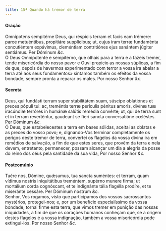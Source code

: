```yaml
---
title: 15ª Quando há tremor de terra
---
```


<h4 class="text-center">Oração</h4>
<div class="grid grid-cols-2 gap-5">
  <span class="text-justify">
    Omnípotens sempitérne Deus, qui réspicis terram et facis eam trémere: parce
    metuéntibus, propitiáre supplícibus; ut, cujus iram terræ fundaménta
    concutiéntem expávimus, cleméntiam contritiónes ejus sanántem júgiter
    sentiámus. Per Dóminum <em>&c.</em>
  </div>
  <span class="text-justify">
    Ó Deus Omnipotente e sempiterno, que olhais para a terra e a fazeis tremer,
    tende misericórdia do nosso pavor e Ouvi propício as nossas súplicas, a fim
    de que, depois de havermos experimentado com terror a vossa ira abalar a
    terra até aos seus fundamentos» sintamos também os efeitos da vossa bondade,
    sempre pronta a reparar os males. Por nosso Senhor <em>&c.</em>
  </div>
</div>

<h4 class="text-center">Secreta</h4>
<div class="grid grid-cols-2 gap-5">
  <span class="text-justify">
    Deus, qui fundásti terram super stabilitátem suam, súscipe oblatiónes et
    preces pópuli tui: ac, treméntis terræ perículis pénitus amoris, divínæ tuæ
    iracúndiæ terróres in humánæ salútis remédia convérte; ut, qui de terra sunt
    et in terram reverténtur, gaudeant se fíeri sancta conversatióne cœléstes.
    Per Dóminum <em>&c.</em>
  </div>
  <span class="text-justify">
    Ó Deus, que estabelecestes a terra em bases sólidas, aceitai as oblatas e as
    preces do vosso povo; e, dignando-Vos terminar completamente os perigos
    deste tremor de terra, convertei os flagelos da vossa divina ira em remédios
    de salvação, a fim de que estes seres, que provêm da terra e nela devem,
    entretanto, permanecer, possam alcançar um dia a alegria da posse do reino
    dos céus pela santidade da sua vida, Por nosso Senhor <em>&c.</em>
  </div>
</div>

<h4 class="text-center">Postcomúnio</h4>
<div class="grid grid-cols-2 gap-5">
  <span class="text-justify">
    Tuére nos, Dómine, quǽsumus, tua sancta suméntes: et terram, quam vídimus
    nostris iniquitátibus treméntem, supérno munere firma; ut mortálium corda
    cognóscant, et te indignánte tália flagélla prodíre, et te miseránte
    cessáre. Per Dóminum nostrum <em>&c.</em>
  </div>
  <span class="text-justify">
    Senhor, Vos rogamos, visto que participamos dos vossos sacrossantos
    mystérios, protegei-nos; e, por um benefício especialíssimo da vossa
    bondade, tornai firme esta terra, que vimos tremer em punição das nossas
    iniquidades, a fim de que os corações humanos conheçam que, se a origem
    destes flagelos é a vossa indignação, também a vossa misericórdia pode
    extingui-los. Por nosso Senhor <em>&c.</em>
  </div>
</div>
